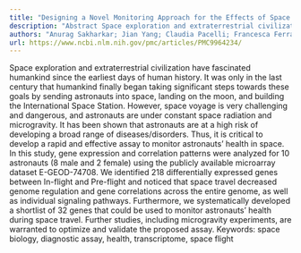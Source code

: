 ```yaml
---
title: "Designing a Novel Monitoring Approach for the Effects of Space Travel on Astronauts’ Health"
description: "Abstract Space exploration and extraterrestrial civilization have fascinated humankind since the earliest days of human history. It was only in the last century that humankind finally began taking sig..."
authors: "Anurag Sakharkar; Jian Yang; Claudia Pacelli; Francesca Ferranti; Marta del Bianco"
url: https://www.ncbi.nlm.nih.gov/pmc/articles/PMC9964234/
---
```


Space exploration and extraterrestrial civilization have fascinated humankind since the earliest days of human history. It was only in the last century that humankind finally began taking significant steps towards these goals by sending astronauts into space, landing on the moon, and building the International Space Station. However, space voyage is very challenging and dangerous, and astronauts are under constant space radiation and microgravity. It has been shown that astronauts are at a high risk of developing a broad range of diseases/disorders. Thus, it is critical to develop a rapid and effective assay to monitor astronauts’ health in space. In this study, gene expression and correlation patterns were analyzed for 10 astronauts (8 male and 2 female) using the publicly available microarray dataset E-GEOD-74708. We identified 218 differentially expressed genes between In-flight and Pre-flight and noticed that space travel decreased genome regulation and gene correlations across the entire genome, as well as individual signaling pathways. Furthermore, we systematically developed a shortlist of 32 genes that could be used to monitor astronauts’ health during space travel. Further studies, including microgravity experiments, are warranted to optimize and validate the proposed assay. Keywords: space biology, diagnostic assay, health, transcriptome, space flight
